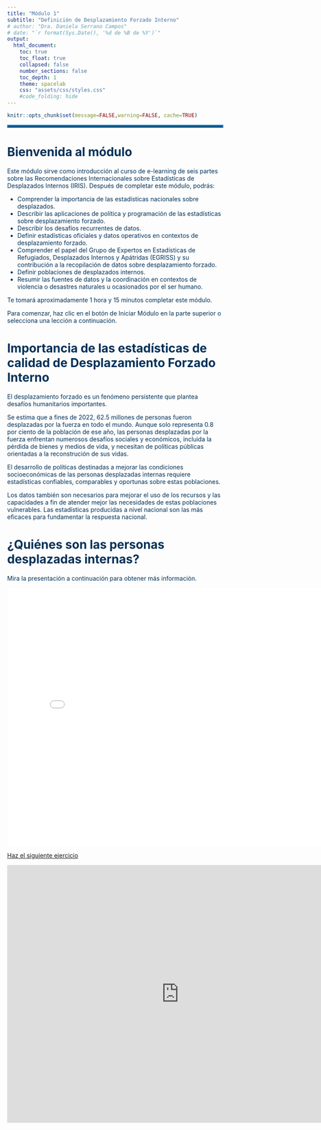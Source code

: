 ```yaml
---
title: "Módulo 1"
subtitle: "Definición de Desplazamiento Forzado Interno"
# author: "Dra. Daniela Serrano Campos"
# date: "`r format(Sys.Date(), '%d de %B de %Y')`"
output:
  html_document:
    toc: true
    toc_float: true
    collapsed: false
    number_sections: false
    toc_depth: 1
    theme: spacelab
    css: "assets/css/styles.css"
    #code_folding: hide
---
```

<style type="text/css">
.navbar {
  background-color: #0077C8 !important; /* Cambia este valor para ajustar el color del cintillo */
  border-color: #0077C8 !important; /* Opcional: cambia también el color del borde si es necesario */
}


TOC {
  color: #0077C8; 
}

.list-group-item.active, .list-group-item.active:focus, .list-group-item.active:hover {
    z-index: 2;
    color: #003057;
    background-color: #0077C8;
    border-color: #0077C8;
}


</style>

<div style="color: #003057;">

```r
knitr::opts_chunk$set(message=FALSE,warning=FALSE, cache=TRUE)
```
<hr style="border: 3px solid#0077C8;" />


# Bienvenida al módulo

Este módulo sirve como introducción al curso de e-learning de seis partes sobre las Recomendaciones Internacionales sobre Estadísticas de Desplazados Internos (IRIS).
Después de completar este módulo, podrás:

- Comprender la importancia de las estadísticas nacionales sobre desplazados.
- Describir las aplicaciones de política y programación de las estadísticas sobre desplazamiento forzado. 
- Describir los desafíos recurrentes de datos.
- Definir estadísticas oficiales y datos operativos en contextos de desplazamiento forzado.
- Comprender el papel del Grupo de Expertos en Estadísticas de Refugiados, Desplazados Internos y Apátridas (EGRISS) y su contribución a la recopilación de datos sobre desplazamiento forzado.
- Definir poblaciones de desplazados internos.
- Resumir las fuentes de datos y la coordinación en contextos de violencia o desastres naturales u ocasionados por el ser humano. 

Te tomará aproximadamente 1 hora y 15 minutos completar este módulo.

Para comenzar, haz clic en el botón de Iniciar Módulo en la parte superior o selecciona una lección a continuación.

<!-- Dentro del módulo, puedes navegar seleccionando una lección del menú a la izquierda o usando los enlaces de Lección Anterior/Siguiente Lección arriba y abajo de cada lección. -->

# Importancia de las estadísticas de calidad de Desplazamiento Forzado Interno

El desplazamiento forzado es un fenómeno persistente que plantea desafíos humanitarios importantes. 

Se estima que a fines de 2022, 62.5 millones de personas fueron desplazadas por la fuerza en todo el mundo. Aunque solo representa 0.8 por ciento de la población de ese año, las personas desplazadas por la fuerza enfrentan numerosos desafíos sociales y económicos, incluida la pérdida de bienes y medios de vida, y necesitan de políticas públicas orientadas a la reconstrución de sus vidas.

El desarrollo de políticas destinadas a mejorar las condiciones socioeconómicas de las personas desplazadas internas requiere estadísticas confiables, comparables y oportunas sobre estas poblaciones.

Los datos también son necesarios para mejorar el uso de los recursos y las capacidades a fin de atender mejor las necesidades de estas poblaciones vulnerables. Las estadísticas producidas a nivel nacional son las más eficaces para fundamentar la respuesta nacional.

# ¿Quiénes son las personas desplazadas internas?

Mira la presentación a continuación para obtener más información.

<iframe src="definicion_dfi.html" style="width: 800px; height: 600px; border: none;"></iframe>

[Haz el siguiente ejercicio](https://danielasercampos.shinyapps.io/quiz_prueba/)


<iframe src="https://danielasercampos.shinyapps.io/quiz_prueba/" style="width: 800px; height: 600px; border: none;"></iframe>


